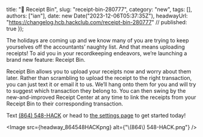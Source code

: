   title: "📨 Receipt Bin",
  slug: "receipt-bin-280777",
  category: "new",
  tags: [],
  authors: ["ian"],
  date: new Date("2023-12-06T05:37:35Z"),
  headwayUrl: "https://changelog.hcb.hackclub.com/receipt-bin-280777" // published: true
});

The holidays are coming up and we know many of you are trying to keep yourselves off the accountants’ naughty list. And that means uploading receipts! To aid you in your recordkeeping endeavors, we’re launching a brand new feature: Receipt Bin.

Receipt Bin allows you to upload your receipts now and worry about them later. Rather than scrambling to upload the receipt to the right transaction, you can just text it or email it to us. We’ll hang onto them for you and will try to suggest which transaction they belong to. You can then swing by the new-and-improved Receipt Center at any time to link the receipts from your Receipt Bin to their corresponding transaction.

Text [(864) 548-HACK](tel:864-548-HACK) or head to [the settings page‬](https://hcb.hackclub.com/my/settings/previews#receipt-bin) to get started today!


      
<Image src={headway_864548HACKpng} alt={"\\(864\\) 548-HACK.png"} />

